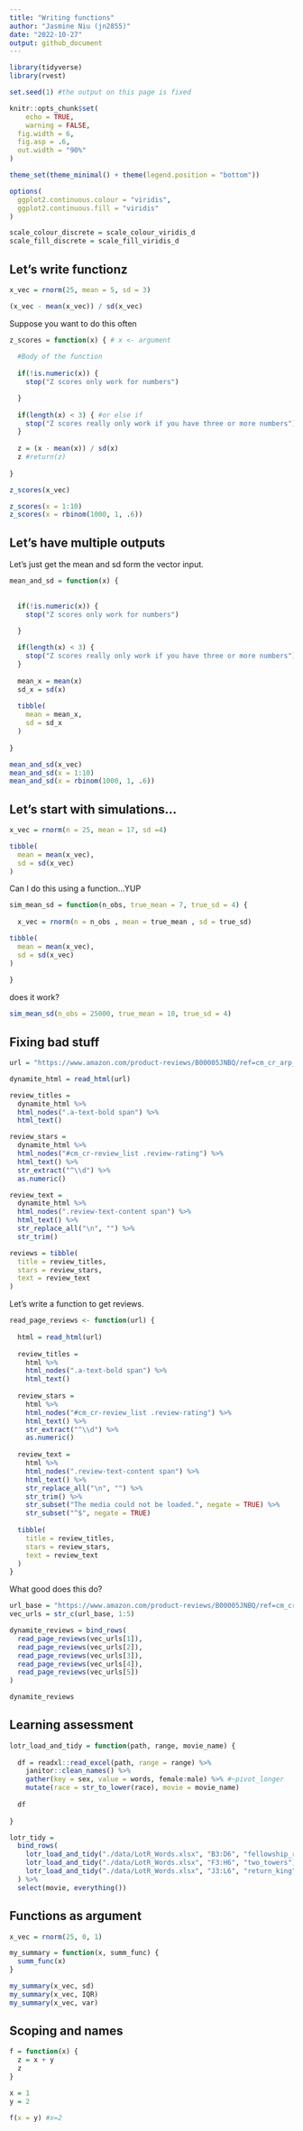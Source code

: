 ```yaml
---
title: "Writing functions"
author: "Jasmine Niu (jn2855)"
date: "2022-10-27"
output: github_document
---
```




```r
library(tidyverse)
library(rvest)

set.seed(1) #the output on this page is fixed

knitr::opts_chunk$set(
	echo = TRUE,
	warning = FALSE,
  fig.width = 6,
  fig.asp = .6,
  out.width = "90%"
)

theme_set(theme_minimal() + theme(legend.position = "bottom"))

options(
  ggplot2.continuous.colour = "viridis",
  ggplot2.continuous.fill = "viridis"
)

scale_colour_discrete = scale_colour_viridis_d
scale_fill_discrete = scale_fill_viridis_d
```

## Let's write functionz


```r
x_vec = rnorm(25, mean = 5, sd = 3)

(x_vec - mean(x_vec)) / sd(x_vec)
```

Suppose you want to do this often

```r
z_scores = function(x) { # x <- argument
  
  #Body of the function
  
  if(!is.numeric(x)) {
    stop("Z scores only work for numbers")

  }
  
  if(length(x) < 3) { #or else if
    stop("Z scores really only work if you have three or more numbers")
  }
  
  z = (x - mean(x)) / sd(x)
  z #return(z)
  
}

z_scores(x_vec)
```



```r
z_scores(x = 1:10)
z_scores(x = rbinom(1000, 1, .6))

```


## Let's have multiple outputs

Let's just get the mean and sd form the vector input.

```r
mean_and_sd = function(x) {
  
  
  if(!is.numeric(x)) {
    stop("Z scores only work for numbers")

  }
  
  if(length(x) < 3) {
    stop("Z scores really only work if you have three or more numbers")
  }  
  
  mean_x = mean(x)
  sd_x = sd(x)
  
  tibble(
    mean = mean_x,
    sd = sd_x
  )
  
}

mean_and_sd(x_vec)
mean_and_sd(x = 1:10)
mean_and_sd(x = rbinom(1000, 1, .6))
```


## Let's start with simulations...

```r
x_vec = rnorm(n = 25, mean = 17, sd =4)

tibble(
  mean = mean(x_vec),
  sd = sd(x_vec)
)
```


Can I do this using a function...YUP

```r
sim_mean_sd = function(n_obs, true_mean = 7, true_sd = 4) {
  
  x_vec = rnorm(n = n_obs , mean = true_mean , sd = true_sd)

tibble(
  mean = mean(x_vec),
  sd = sd(x_vec)
)
  
}


```


does it work?

```r
sim_mean_sd(n_obs = 25000, true_mean = 10, true_sd = 4)

```


## Fixing bad stuff

```r
url = "https://www.amazon.com/product-reviews/B00005JNBQ/ref=cm_cr_arp_d_viewopt_rvwer?ie=UTF8&reviewerType=avp_only_reviews&sortBy=recent&pageNumber=1"

dynamite_html = read_html(url)

review_titles = 
  dynamite_html %>%
  html_nodes(".a-text-bold span") %>%
  html_text()

review_stars = 
  dynamite_html %>%
  html_nodes("#cm_cr-review_list .review-rating") %>%
  html_text() %>%
  str_extract("^\\d") %>%
  as.numeric()

review_text = 
  dynamite_html %>%
  html_nodes(".review-text-content span") %>%
  html_text() %>% 
  str_replace_all("\n", "") %>% 
  str_trim()

reviews = tibble(
  title = review_titles,
  stars = review_stars,
  text = review_text
)
```


Let's write a function to get reviews.

```r
read_page_reviews <- function(url) {
  
  html = read_html(url)
  
  review_titles = 
    html %>%
    html_nodes(".a-text-bold span") %>%
    html_text()
  
  review_stars = 
    html %>%
    html_nodes("#cm_cr-review_list .review-rating") %>%
    html_text() %>%
    str_extract("^\\d") %>%
    as.numeric()
  
  review_text = 
    html %>%
    html_nodes(".review-text-content span") %>%
    html_text() %>% 
    str_replace_all("\n", "") %>% 
    str_trim() %>% 
    str_subset("The media could not be loaded.", negate = TRUE) %>% 
    str_subset("^$", negate = TRUE)
  
  tibble(
    title = review_titles,
    stars = review_stars,
    text = review_text
  )
}

```



What good does this do?

```r
url_base = "https://www.amazon.com/product-reviews/B00005JNBQ/ref=cm_cr_arp_d_viewopt_rvwer?ie=UTF8&reviewerType=avp_only_reviews&sortBy=recent&pageNumber="
vec_urls = str_c(url_base, 1:5)

dynamite_reviews = bind_rows(
  read_page_reviews(vec_urls[1]),
  read_page_reviews(vec_urls[2]),
  read_page_reviews(vec_urls[3]),
  read_page_reviews(vec_urls[4]),
  read_page_reviews(vec_urls[5])
)

dynamite_reviews
```


## Learning assessment

```r
lotr_load_and_tidy = function(path, range, movie_name) {
  
  df = readxl::read_excel(path, range = range) %>% 
    janitor::clean_names() %>% 
    gather(key = sex, value = words, female:male) %>% #~pivot_longer
    mutate(race = str_to_lower(race), movie = movie_name)
  
  df
  
}

lotr_tidy = 
  bind_rows(
    lotr_load_and_tidy("./data/LotR_Words.xlsx", "B3:D6", "fellowship_ring"),
    lotr_load_and_tidy("./data/LotR_Words.xlsx", "F3:H6", "two_towers"),
    lotr_load_and_tidy("./data/LotR_Words.xlsx", "J3:L6", "return_king")
  ) %>% 
  select(movie, everything())
```


## Functions as argument

```r
x_vec = rnorm(25, 0, 1)

my_summary = function(x, summ_func) {
  summ_func(x)
}

my_summary(x_vec, sd)
my_summary(x_vec, IQR)
my_summary(x_vec, var)
```

## Scoping and names

```r
f = function(x) {
  z = x + y
  z
}

x = 1
y = 2

f(x = y) #x=2
```

